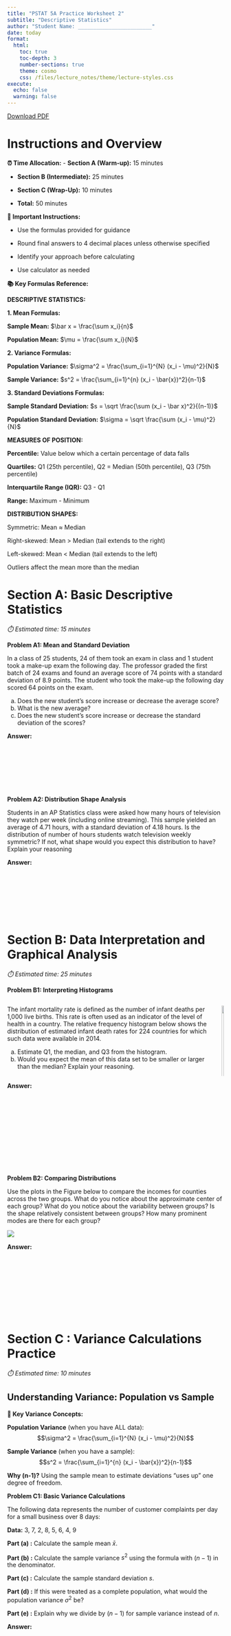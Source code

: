 ```yaml
---
title: "PSTAT 5A Practice Worksheet 2"
subtitle: "Descriptive Statistics"
author: "Student Name: ________________________"
date: today
format:
  html:
    toc: true
    toc-depth: 3
    number-sections: true
    theme: cosmo
    css: /files/lecture_notes/theme/lecture-styles.css
execute:
  echo: false
  warning: false
---
```


::: {.download-section}
[Download PDF](/files/worksheets/worksheet_2.pdf){.download-btn}
::: 

# Instructions and Overview

::: {.time-box}
**⏰ Time Allocation:**
- **Section A (Warm-up):** 15 minutes
  
- **Section B (Intermediate):** 25 minutes  
  
- **Section C (Wrap-Up):** 10 minutes
  
- **Total:** 50 minutes
:::

::: {.important}
**📝 Important Instructions:**

- Use the formulas provided for guidance
  
- Round final answers to 4 decimal places unless otherwise specified
  
- Identify your approach before calculating
  
- Use calculator as needed
:::

::: {.formula-box}
**📚 Key Formulas Reference:**


**DESCRIPTIVE STATISTICS:**

::: {.formula-box}
**1. Mean Formulas:**

**Sample Mean:** $\bar x = \frac{\sum x_i}{n}$
  
**Population Mean:** $\mu = \frac{\sum x_i}{N}$
:::


::: {.formula-box}
**2. Variance Formulas:**

**Population Variance:** $\sigma^2 = \frac{\sum_{i=1}^{N} (x_i - \mu)^2}{N}$
  
**Sample Variance:** $s^2 = \frac{\sum_{i=1}^{n} (x_i - \bar{x})^2}{n-1}$
:::

::: {.formula-box}

**3. Standard Deviations Formulas:**

**Sample Standard Deviation:** $s = \sqrt \frac{\sum (x_i - \bar x)^2}{(n-1)}$
  
**Population Standard Deviation:** $\sigma = \sqrt \frac{\sum (x_i - \mu)^2}{N}$
:::

::: {.formula-box}

**MEASURES OF POSITION:**

**Percentile:** Value below which a certain percentage of data falls
  
**Quartiles:** Q1 (25th percentile), Q2 = Median (50th percentile), Q3 (75th percentile)
  
**Interquartile Range (IQR):** Q3 - Q1
  
**Range:** Maximum - Minimum
  
:::

::: {.formula-box}
**DISTRIBUTION SHAPES:**

Symmetric: Mean ≈ Median
  
Right-skewed: Mean > Median (tail extends to the right)
  
Left-skewed: Mean < Median (tail extends to the left)
  
Outliers affect the mean more than the median
  
:::
:::

# Section A: Basic Descriptive Statistics
*⏱️ Estimated time: 15 minutes*

::: {.problem}
**Problem A1: Mean and Standard Deviation**

In a class of 25 students, 24 of them took an exam in class and 1 student took a
make-up exam the following day. The professor graded the first batch of 24 exams and found an average
score of 74 points with a standard deviation of 8.9 points. The student who took the make-up the following
day scored 64 points on the exam.

(a) Does the new student's score increase or decrease the average score?
(b) What is the new average?
(c) Does the new student's score increase or decrease the standard deviation of the scores?

**Answer:**

<br><br><br><br><br><br>
:::

::: {.problem}
**Problem A2: Distribution Shape Analysis**

Students in an AP Statistics class were asked how many hours of television they
watch per week (including online streaming). This sample yielded an average of 4.71 hours, with a standard
deviation of 4.18 hours. Is the distribution of number of hours students watch television weekly symmetric?
If not, what shape would you expect this distribution to have? Explain your reasoning

**Answer:**

<br><br><br><br><br><br>
:::

# Section B: Data Interpretation and Graphical Analysis
*⏱️ Estimated time: 25 minutes*

::: {.problem}
**Problem B1: Interpreting Histograms**

:::{.columns}
::: {.column}
The infant mortality rate is defined as the number of infant deaths per 1,000 live
births. This rate is often used as an indicator of the level of health in a country. The relative frequency
histogram below shows the distribution of estimated infant death rates for 224 countries for which such data
were available in 2014.

(a) Estimate Q1, the median, and Q3 from the
histogram.
(b) Would you expect the mean of this data set
to be smaller or larger than the median?
Explain your reasoning.
:::
::: {.column}
![](/files/worksheets/img/infant_mortality.png){width="100%"}
:::
:::


**Answer:**

<br><br><br><br><br><br><br><br><br><br>
:::

::: {.problem}
**Problem B2: Comparing Distributions**

Use the plots in the Figure below to compare the incomes for counties across the two groups. What do
you notice about the approximate center of each group? What do you notice about the variability
between groups? Is the shape relatively consistent between groups? How many prominent modes
are there for each group?

![](/files/worksheets/img/plots.png)

**Answer:**

<br><br><br><br><br><br><br><br>
:::



# Section C : Variance Calculations Practice
*⏱️ Estimated time: 10 minutes*

## Understanding Variance: Population vs Sample

::: {.formula-box}
**🎯 Key Variance Concepts:**

**Population Variance** (when you have ALL data):
$$\sigma^2 = \frac{\sum_{i=1}^{N} (x_i - \mu)^2}{N}$$

**Sample Variance** (when you have a sample):
$$s^2 = \frac{\sum_{i=1}^{n} (x_i - \bar{x})^2}{n-1}$$

**Why (n-1)?** Using the sample mean to estimate deviations "uses up" one degree of freedom.
:::

::: {.problem}
**Problem C1: Basic Variance Calculations**

The following data represents the number of customer complaints per day for a small business over 8 days:

**Data:** 3, 7, 2, 8, 5, 6, 4, 9

**Part (a) :** Calculate the sample mean $\bar{x}$.

**Part (b) :** Calculate the sample variance $s^2$ using the formula with $(n-1)$ in the denominator.

**Part (c)  :** Calculate the sample standard deviation $s$.

**Part (d)  :** If this were treated as a complete population, what would the population variance $\sigma^2$ be?

**Part (e)  :** Explain why we divide by $(n-1)$ for sample variance instead of $n$.

**Answer:**

<br><br><br><br><br><br><br><br>
:::


:::{.problem}
**Problem C2: Comparing Variability**

Consider two data sets:

- Set A: 10, 12, 14, 16, 18
  
- Set B: 5, 10, 14, 18, 23

(a) Calculate the mean for each set.
(b) Calculate the sample variance for each set.
(c) Which set has greater variability?
(d) Calculate the coefficient of variation $(CV = s/x̄)$ for each set. Which has greater relative variability?


**Answer:**

<br><br><br><br><br><br>

:::







